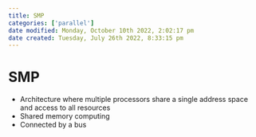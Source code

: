 ```yaml
---
title: SMP
categories: ['parallel']
date modified: Monday, October 10th 2022, 2:02:17 pm
date created: Tuesday, July 26th 2022, 8:33:15 pm
---
```


# SMP
- Architecture where multiple processors share a single address space and access to all resources
- Shared memory computing
- Connected by a bus



